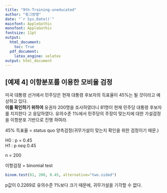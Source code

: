 ```yaml
---
title: "9th-Training-uneducated"
author: "동그랑땡"
date: "`r Sys.Date()`"
mainfont: AppleGothic
monofont: AppleGothic
fontsize: 11pt
output:
  html_document:
    toc: True
  pdf_document:
    latex_engine: xelatex
output: html_document
---
```


## [예제 4] 이항분포를 이용한 모비율 검정

미국 대통령 선거에서 민주당은 현재 대통령 후보자의 득표율이 45%는 될 것이라고 예상하고 있다.\
**이를 확인하기 위하여** 유권자 200명을 조사하였더니 81명이 현재 민주당 대통령 후보자를 지지한다 고 응답하였다. 유의수준 1%에서 민주당의 주장이 맞는지에 대한 가설검정을 이항분포 기반으로 진행 하여라.

45% 득표율 = status quo 양측검정(귀무가설이 맞는지 확인을 위한 검정이기 때문.)

H0 : p = 0.45\
H1 : p $neq$ 0.45

n = 200

이항검정 = binomial test

```r
binom.test(81, 200, 0.45, alternative="two.sided")
```

p값이 0.2269로 유의수준 1%보다 크기 때문에, 귀무가설을 기각할 수 없다.
